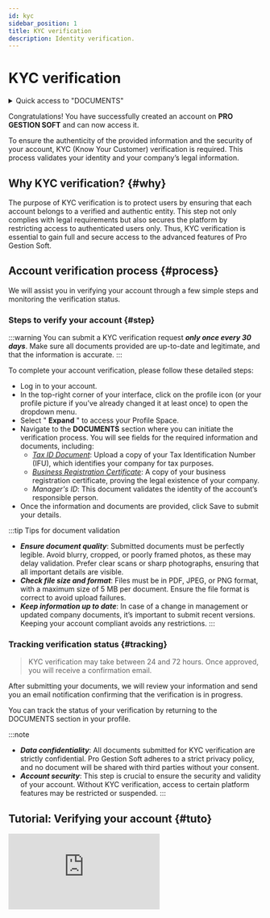 ```yaml
---
id: kyc
sidebar_position: 1
title: KYC verification
description: Identity verification.
---
```

 

# <i class="fas fa-file-alt"></i> KYC verification

<details>
  <summary>Quick access to "DOCUMENTS"</summary>

  To quickly access the DOCUMENTS section, simply type a keyword into the search bar to find the section without manually navigating through menus.

  Here is a *[list](/docs/act/controle/search)* – not exhaustive – of supported search keywords.
</details>

Congratulations! You have successfully created an account on **PRO GESTION SOFT** and can now access it.

To ensure the authenticity of the provided information and the security of your account, KYC (Know Your Customer) verification is required. This process validates your identity and your company’s legal information.

## Why KYC verification? \{#why}
The purpose of KYC verification is to protect users by ensuring that each account belongs to a verified and authentic entity. This step not only complies with legal requirements but also secures the platform by restricting access to authenticated users only. Thus, KYC verification is essential to gain full and secure access to the advanced features of Pro Gestion Soft.

## Account verification process \{#process}
We will assist you in verifying your account through a few simple steps and monitoring the verification status.

### Steps to verify your account \{#step}
:::warning 
You can submit a KYC verification request ***only once every 30 days***. Make sure all documents provided are up-to-date and legitimate, and that the information is accurate.
:::

To complete your account verification, please follow these detailed steps:

- Log in to your account.
- In the top-right corner of your interface, click on the profile icon <i class="fas fa-user-circle"></i> (or your profile picture if you’ve already changed it at least once) to open the dropdown menu.
- Select " **Expand** " to access your Profile Space.
- Navigate to the **DOCUMENTS** section where you can initiate the verification process. You will see fields for the required information and documents, including:
    - *[Tax ID Document](/docs/intro#terminology)*: Upload a copy of your Tax Identification Number (IFU), which identifies your company for tax purposes.
    - *[Business Registration Certificate](/docs/intro#terminology)*: A copy of your business registration certificate, proving the legal existence of your company.
    - *Manager's ID*: This document validates the identity of the account’s responsible person.
- Once the information and documents are provided, click Save to submit your details.

:::tip Tips for document validation
- ***Ensure document quality***: Submitted documents must be perfectly legible. Avoid blurry, cropped, or poorly framed photos, as these may delay validation. Prefer clear scans or sharp photographs, ensuring that all important details are visible.
- ***Check file size and format***: Files must be in PDF, JPEG, or PNG format, with a maximum size of 5 MB per document. Ensure the file format is correct to avoid upload failures.
- ***Keep information up to date***: In case of a change in management or updated company documents, it’s important to submit recent versions. Keeping your account compliant avoids any restrictions.
:::

### Tracking verification status \{#tracking}
> KYC verification may take between 24 and 72 hours. Once approved, you will receive a confirmation email.

After submitting your documents, we will review your information and send you an email notification confirming that the verification is in progress.

You can track the status of your verification by returning to the DOCUMENTS section in your profile.

:::note
- ***Data confidentiality***: All documents submitted for KYC verification are strictly confidential. Pro Gestion Soft adheres to a strict privacy policy, and no document will be shared with third parties without your consent.
- ***Account security***: This step is crucial to ensure the security and validity of your account. Without KYC verification, access to certain platform features may be restricted or suspended.
:::

## Tutorial: Verifying your account \{#tuto}
<div className={styles.ytbFrame}>
<iframe
  src="https://www.youtube.com/embed/KAKnJ42iaKg"
  title="Logging into PGS"
  frameborder="0"
  allow="accelerometer; autoplay; clipboard-write; encrypted-media; gyroscope; picture-in-picture"
  allowfullscreen>
</iframe>
</div>
